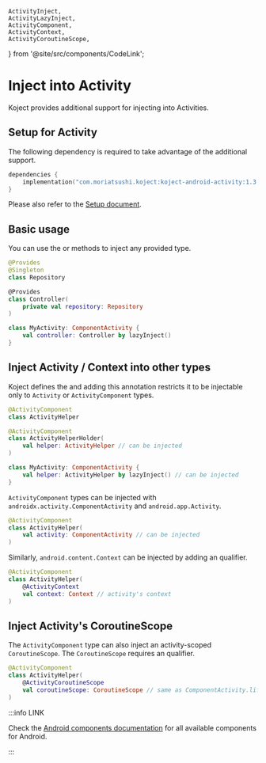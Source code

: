     ActivityInject,
    ActivityLazyInject,
    ActivityComponent,
    ActivityContext,
    ActivityCoroutineScope,
} from '@site/src/components/CodeLink';

# Inject into Activity
Koject provides additional support for injecting into Activities.

## Setup for Activity

The following dependency is required to take advantage of the additional support.

```kotlin
dependencies {
    implementation("com.moriatsushi.koject:koject-android-activity:1.3.0-beta01")
}
```

Please also refer to the [Setup document](/docs/setup).

## Basic usage
You can use the <ActivityInject/> or <ActivityLazyInject/> methods to inject any provided type.

```kotlin
@Provides
@Singleton
class Repository

@Provides
class Controller(
    private val repository: Repository
)
```
```kotlin
class MyActivity: ComponentActivity {
    val controller: Controller by lazyInject()
}
```

## Inject Activity / Context into other types
Koject defines the <ActivityComponent/> and adding this annotation restricts it to be injectable only to `Activity` or `ActivityComponent` types.

```kotlin
@ActivityComponent
class ActivityHelper
```
```kotlin
@ActivityComponent
class ActivityHelperHolder(
    val helper: ActivityHelper // can be injected
)
```
```kotlin
class MyActivity: ComponentActivity {
    val helper: ActivityHelper by lazyInject() // can be injected
}
```

`ActivityComponent` types can be injected with `androidx.activity.ComponentActivity` and `android.app.Activity`.

```kotlin
@ActivityComponent
class ActivityHelper(
    val activity: ComponentActivity // can be injected
)
```

Similarly, `android.content.Context` can be injected by adding an <ActivityContext/> qualifier.

```kotlin
@ActivityComponent
class ActivityHelper(
    @ActivityContext
    val context: Context // activity's context
)
```

## Inject Activity's CoroutineScope
The `ActivityComponent` type can also inject an activity-scoped `CoroutineScope`.
The `CoroutineScope` requires an <ActivityCoroutineScope/> qualifier.

```kotlin
@ActivityComponent
class ActivityHelper(
    @ActivityCoroutineScope
    val coroutineScope: CoroutineScope // same as ComponentActivity.lifecycleScope
)
```

:::info LINK

Check the [Android components documentation](/docs/android/components) for all available components for Android.

:::
